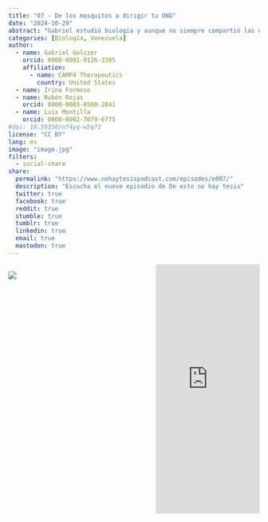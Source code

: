 ```yaml
---
title: "07 - De los mosquitos a dirigir tu ONG"
date: "2024-10-29"
abstract: "Gabriel estudió biología y aunque no siempre compartió las mismas pasiones de la mayoría, pronto descubrió que hay muchas formas de poner en práctica esta carrera, y que sus otros intereses fueron alimentando su perfil profesional. Acompáñanos a conocer su historia."
categories: [Biología, Venezuela]
author: 
  - name: Gabriel Golczer
    orcid: 0000-0001-9126-3305
    affiliation:
      - name: CAMP4 Therapeutics
        country: United States
  - name: Irina Formoso
  - name: Rubén Rojas
    orcid: 0000-0003-0500-2841
  - name: Luis Montilla
    orcid: 0000-0002-7079-6775
#doi: 10.59350/nf4yq-w5q71
license: "CC BY"
lang: es
image: "image.jpg"
filters:
  - social-share
share:
  permalink: "https://www.nohaytesispodcast.com/episodes/e007/"
  description: "Escucha el nuevo episodio de De esto no hay tesis"
  twitter: true
  facebook: true
  reddit: true
  stumble: true
  tumblr: true
  linkedin: true
  email: true
  mastodon: true
---
```


:::::::::::::: {.columns}

::: {.column width="45%"}
![](image.jpg)
:::
::: {.column width="10%"}
:::
::: {.column width="45%"}
<iframe src="https://castbox.fm/app/castbox/player/id4697760/id748623809?v=8.22.11&autoplay=0&hide_list=1" frameborder="0" width="100%" height="500"></iframe>
:::
:::::::::::::: 
